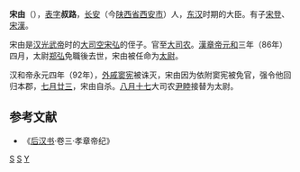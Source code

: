 '''宋由'''（{{bd|？||92年|9月12日|}}），[[表字|表字]]'''叔路'''，[[长安|长安]]（今[[陕西省|陕西省]][[西安市|西安市]]）人，[[东汉|东汉]]时期的大臣。有子[[宋登|宋登]]、[[宋漢_(東漢)|宋漢]]。

宋由是[[汉光武帝|汉光武帝]]时的[[大司空|大司空]][[宋弘|宋弘]]的侄子。官至[[大司农|大司农]]。[[漢章帝|漢章帝]][[元和_(汉)|元和]]三年（86年）四月，太尉[[郑弘|郑弘]]免職後去世，宋由被任命为[[太尉|太尉]]。

汉和帝永元四年（92年），[[外戚|外戚]][[窦宪|窦宪]]被诛灭，宋由因为依附窦宪被免官，强令他回归本郡，[[七月廿三|七月廿三]]，宋由自杀。[[八月十七|八月十七]]大司农[[尹睦|尹睦]]接替为太尉。

==参考文献==
*《[[后汉书|后汉书]]·卷三·孝章帝纪》
{{东汉大司马太尉}}
[[Category:东汉太尉|S]]
[[Category:西安人|S]]
[[Category:宋姓|Y]]